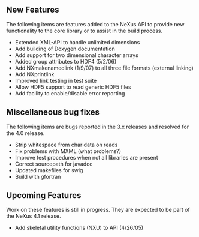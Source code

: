 ==New Features==
The following items are features added to the NeXus API to provide new
functionality to the core library or to assist in the build process.
*Extended XML-API to handle unlimited dimensions
*Add building of Doxygen documentation
*Add support for two dimensional character arrays
*Added group attributes to HDF4 (5/2/06)
*Add NXmakenamedlink (1/9/07) to all three file formats (external linking)
*Add NXprintlink
*Improved link testing in test suite
*Allow HDF5 support to read generic HDF5 files
*Add facility to enable/disable error reporting

==Miscellaneous bug fixes==
The following items are bugs reported in the 3.x releases and resolved for
the 4.0 release.
*Strip whitespace from char data on reads
*Fix problems with MXML (what problems?)
*Improve test procedures when not all libraries are present
*Correct sourcepath for javadoc
*Updated makefiles for swig
*Build with gfortran

==Upcoming Features==
Work on these features is still in progress. They are expected to be part 
of the NeXus 4.1 release.
*Add skeletal utility functions (NXU) to API (4/26/05)